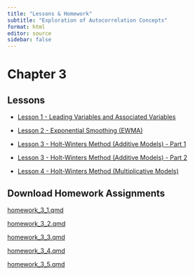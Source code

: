 ```yaml
---
title: "Lessons & Homework"
subtitle: "Exploration of Autocorrelation Concepts"
format: html
editor: source
sidebar: false
---
```


# Chapter 3

::: {.callout-tip icon=false}

## Lessons

-   [Lesson 1 - Leading Variables and Associated Variables](chapter_3_lesson_1.html)

-   [Lesson 2 - Exponential Smoothing (EWMA)](chapter_3_lesson_2.html)

-   [Lesson 3 - Holt-Winters Method (Additive Models) - Part 1](chapter_3_lesson_3.html)

-   [Lesson 3 - Holt-Winters Method (Additive Models) - Part 2](chapter_3_lesson_4.html)

-   [Lesson 4 - Holt-Winters Method (Multiplicative Models)](chapter_3_lesson_5.html)

:::


::: {.callout-note icon=false}

## Download Homework Assignments

<!-- ## need to update href link to correct files when we get them -->


<a href="https://byuistats.github.io/timeseries/homework/homework_3_1.qmd.qmd" download="homework_3_1.qmd"> homework_3_1.qmd </a>

<a href="https://byuistats.github.io/timeseries/homework/homework_3_2.qmd.qmd" download="homework_3_2.qmd"> homework_3_2.qmd </a>

<a href="https://byuistats.github.io/timeseries/homework/homework_3_3.qmd.qmd" download="homework_3_3.qmd"> homework_3_3.qmd </a>

<a href="https://byuistats.github.io/timeseries/homework/homework_3_4.qmd.qmd" download="homework_3_4.qmd"> homework_3_4.qmd </a>

<a href="https://byuistats.github.io/timeseries/homework/homework_3_5.qmd.qmd" download="homework_3_5.qmd"> homework_3_5.qmd </a>

:::
